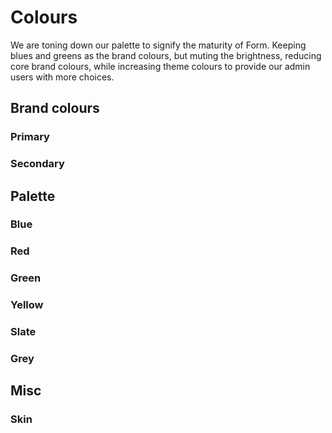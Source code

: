 

<Meta of={PaletteStories} />

# Colours

We are toning down our palette to signify the maturity of Form. Keeping blues and greens as the brand colours, but muting the brightness, reducing core brand colours, while increasing theme colours to provide our admin users with more choices.

## Brand colours

### Primary

<Canvas of={PaletteStories.BrandPrimary} />

### Secondary

<Canvas of={PaletteStories.BrandSecondary} />

## Palette

### Blue

<Canvas of={PaletteStories.Blue} />

### Red

<Canvas of={PaletteStories.Red} />

### Green

<Canvas of={PaletteStories.Green} />

### Yellow

<Canvas of={PaletteStories.Yellow} />

### Slate

<Canvas of={PaletteStories.Slate} />

### Grey

<Canvas of={PaletteStories.Grey} />

## Misc

### Skin

<Canvas of={PaletteStories.Skin} />
